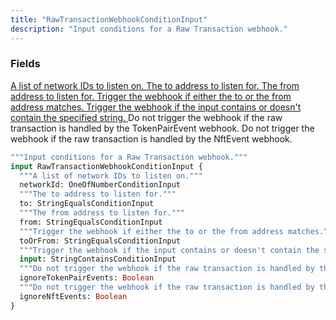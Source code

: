 ```yaml
---
title: "RawTransactionWebhookConditionInput"
description: "Input conditions for a Raw Transaction webhook."
---
```


### Fields

<a href="/api-reference/types/oneofnumberconditioninput">
  <ResponseField name="networkId" type="OneOfNumberConditionInput">
    A list of network IDs to listen on.
  </ResponseField>
</a>

<a href="/api-reference/types/stringequalsconditioninput">
  <ResponseField name="to" type="StringEqualsConditionInput">
    The to address to listen for.
  </ResponseField>
</a>

<a href="/api-reference/types/stringequalsconditioninput">
  <ResponseField name="from" type="StringEqualsConditionInput">
    The from address to listen for.
  </ResponseField>
</a>

<a href="/api-reference/types/stringequalsconditioninput">
  <ResponseField name="toOrFrom" type="StringEqualsConditionInput">
    Trigger the webhook if either the to or the from address matches.
  </ResponseField>
</a>

<a href="/api-reference/types/stringcontainsconditioninput">
  <ResponseField name="input" type="StringContainsConditionInput">
    Trigger the webhook if the input contains or doesn&#39;t contain the specified string.
  </ResponseField>
</a>

<ResponseField name="ignoreTokenPairEvents" type="Boolean">
  Do not trigger the webhook if the raw transaction is handled by the TokenPairEvent webhook.
</ResponseField>

<ResponseField name="ignoreNftEvents" type="Boolean">
  Do not trigger the webhook if the raw transaction is handled by the NftEvent webhook.
</ResponseField>


```graphql RawTransactionWebhookConditionInput
"""Input conditions for a Raw Transaction webhook."""
input RawTransactionWebhookConditionInput {
  """A list of network IDs to listen on."""
  networkId: OneOfNumberConditionInput
  """The to address to listen for."""
  to: StringEqualsConditionInput
  """The from address to listen for."""
  from: StringEqualsConditionInput
  """Trigger the webhook if either the to or the from address matches."""
  toOrFrom: StringEqualsConditionInput
  """Trigger the webhook if the input contains or doesn't contain the specified string."""
  input: StringContainsConditionInput
  """Do not trigger the webhook if the raw transaction is handled by the TokenPairEvent webhook."""
  ignoreTokenPairEvents: Boolean
  """Do not trigger the webhook if the raw transaction is handled by the NftEvent webhook."""
  ignoreNftEvents: Boolean
}
```
